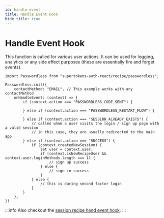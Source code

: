 ```yaml
---
id: handle-event
title: Handle Event Hook
hide_title: true
---
```



# Handle Event Hook

This function is called for various user actions. It can be used for logging, analytics or any side effect purposes (these are essentially fire and forget events).

<FrontendSDKTabs>
<TabItem value="reactjs">

```tsx
import Passwordless from "supertokens-auth-react/recipe/passwordless";

Passwordless.init({
    contactMethod: "EMAIL", // This example works with any contactMethod
    onHandleEvent: (context) => {
        if (context.action === "PASSWORDLESS_CODE_SENT") {

        } else if (context.action === "PASSWORDLESS_RESTART_FLOW") {
            
        } else if (context.action === "SESSION_ALREADY_EXISTS") {
            // called when a user visits the login / sign up page with a valid session
            // in this case, they are usually redirected to the main app
        } else if (context.action === "SUCCESS") {
            if (context.createdNewSession) {
                let user = context.user;
                if (context.isNewRecipeUser && context.user.loginMethods.length === 1) {
                    // sign up success
                } else {
                    // sign in success
                }
            } else {
                // this is during second factor login
            }
        }
    },
})
```

:::info
Also checkout the [session recipe hand event hook](/docs/session/advanced-customizations/frontend-hooks/handle-event).
:::

</TabItem>
</FrontendSDKTabs>